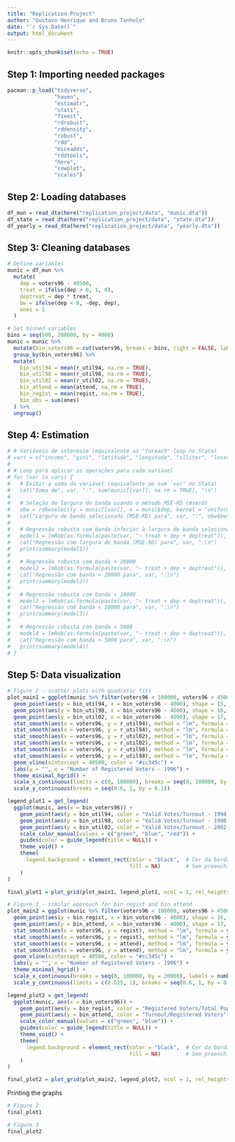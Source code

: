 ```yaml
---
title: "Replication Project"
author: "Gustavo Henrique and Bruno Tonholo"
date: "`r Sys.Date()`"
output: html_document
---
```


```r
knitr::opts_chunk$set(echo = TRUE)
```

## Step 1: Importing needed packages

```r
pacman::p_load("tidyverse",
               "haven",
               "estimatr",
               "stats",
               "fixest",
               "rdrobust",
               "rddensity",
               "robust",
               "rdd",
               "miceadds",
               "rddtools",
               "here",
               "cowplot",
               "scales")
```

## Step 2: Loading databases

```r
df_mun = read_dta(here("replication_project/data", "munic.dta"))
df_state = read_dta(here("replication_project/data", "state.dta"))
df_yearly = read_dta(here("replication_project/data", "yearly.dta"))
```

## Step 3: Cleaning databases

```r
# Define variables
munic = df_mun %>%
  mutate(
    dep = voters96 - 40500,
    treat = ifelse(dep > 0, 1, 0),
    deptreat = dep * treat,
    bw = ifelse(dep < 0, -dep, dep),
    ones = 1
  )

# Set binned variables
bins = seq(500, 200000, by = 4000)
munic = munic %>%
  mutate(bin_voters96 = cut(voters96, breaks = bins, right = FALSE, labels = FALSE) * 4000 + 2000) %>%
  group_by(bin_voters96) %>%
  mutate(
    bin_util94 = mean(r_util94, na.rm = TRUE),
    bin_util98 = mean(r_util98, na.rm = TRUE),
    bin_util02 = mean(r_util02, na.rm = TRUE),
    bin_attend = mean(attend, na.rm = TRUE),
    bin_regist = mean(regist, na.rm = TRUE),
    bin_obs = sum(ones)
  ) %>%
  ungroup()
```

## Step 4: Estimation

```r
# # Variáveis de interesse (equivalente ao "foreach" loop no Stata)
# vars = c("income", "gini", "latitude", "longitude", "illiter", "less4", "less8", "population91", "population00", "urbanization")
# 
# # Loop para aplicar as operações para cada variável
# for (var in vars) {
#   # Exibir a soma da variável (equivalente ao sum `var' no Stata)
#   cat("Soma de", var, ":", sum(munic[[var]], na.rm = TRUE), "\n")
#   
#   # Seleção de largura de banda usando o método MSE-RD (mserd)
#   obw = rdbwselect(y = munic[[var]], x = munic$dep, kernel = "uniform", bwselect = "mserd")
#   cat("Largura de banda selecionada (MSE-RD) para", var, ":", obw$bws[1], "\n")
#   
#   # Regressão robusta com banda inferior à largura de banda selecionada (MSE-RD)
#   model1 = lmRob(as.formula(paste(var, "~ treat + dep + deptreat")), data = subset(munic, bw < obw$bws[1]))
#   cat("Regressão com largura de banda (MSE-RD) para", var, ":\n")
#   print(summary(model1))
# 
#   # Regressão robusta com banda < 20000
#   model2 = lmRob(as.formula(paste(var, "~ treat + dep + deptreat")), data = subset(munic, bw < 20000))
#   cat("Regressão com banda < 20000 para", var, ":\n")
#   print(summary(model2))
# 
#   # Regressão robusta com banda < 10000
#   model3 = lmRob(as.formula(paste(var, "~ treat + dep + deptreat")), data = subset(munic, bw < 10000))
#   cat("Regressão com banda < 10000 para", var, ":\n")
#   print(summary(model3))
# 
#   # Regressão robusta com banda < 5000
#   model4 = lmRob(as.formula(paste(var, "~ treat + dep + deptreat")), data = subset(munic, bw < 5000))
#   cat("Regressão com banda < 5000 para", var, ":\n")
#   print(summary(model4))
# }
```

## Step 5: Data visualization

```r
# Figure 2 - scatter plots with quadratic fits
plot_main1 = ggplot(munic %>% filter(voters96 < 100000, voters96 > 4500), aes(x = bin_voters96)) +
  geom_point(aes(y = bin_util94, x = bin_voters96 - 4000), shape = 15, size = 2.5, color = "green") +
  geom_point(aes(y = bin_util98, x = bin_voters96 - 4000), shape = 16, size = 2.5, color = "blue") +
  geom_point(aes(y = bin_util02, x = bin_voters96 - 4000), shape = 17, size = 2.5, color = "red") +
  stat_smooth(aes(x = voters96, y = r_util94), method = "lm", formula = y ~ poly(x, 2), se = FALSE, color = "green", data = munic %>% filter(voters96 < 40500, voters96 > 5000)) +
  stat_smooth(aes(x = voters96, y = r_util94), method = "lm", formula = y ~ poly(x, 2), se = FALSE, color = "green", data = munic %>% filter(voters96 < 100000, voters96 > 40500)) +
  stat_smooth(aes(x = voters96, y = r_util02), method = "lm", formula = y ~ poly(x, 2), se = FALSE, color = "red", data = munic %>% filter(voters96 < 40500, voters96 > 5000)) +
  stat_smooth(aes(x = voters96, y = r_util02), method = "lm", formula = y ~ poly(x, 2), se = FALSE, color = "red", data = munic %>% filter(voters96 < 100000, voters96 > 40500)) +
  stat_smooth(aes(x = voters96, y = r_util98), method = "lm", formula = y ~ poly(x, 2), se = FALSE, color = "blue", data = munic %>% filter(voters96 < 40500, voters96 > 5000)) +
  stat_smooth(aes(x = voters96, y = r_util98), method = "lm", formula = y ~ poly(x, 2), se = FALSE, color = "blue", data = munic %>% filter(voters96 < 100000, voters96 > 40500)) +
  geom_vline(xintercept = 40500, color = "#cc345c") +
  labs(y = "", x = "Number of Registered Voters - 1996") +
  theme_minimal_hgrid() +
  scale_x_continuous(limits = c(0, 100000), breaks = seq(0, 100000, by = 20000), labels = number_format(accuracy = 1, big.mark = "")) +
  scale_y_continuous(breaks = seq(0.6, 1, by = 0.1))

legend_plot1 = get_legend(
  ggplot(munic, aes(x = bin_voters96)) +
    geom_point(aes(y = bin_util94, color = "Valid Votes/Turnout - 1994 Election (Paper Only)"), shape = 15, size = 2.5) +
    geom_point(aes(y = bin_util98, color = "Valid Votes/Turnout - 1998 Election (Discontinuity)"), shape = 16, size = 2.5) +
    geom_point(aes(y = bin_util02, color = "Valid Votes/Turnout - 2002 Election (Electronic Only)"), shape = 17, size = 2.5) +
    scale_color_manual(values = c("green", "blue", "red")) +
    guides(color = guide_legend(title = NULL)) +
    theme_void() +
    theme(
      legend.background = element_rect(color = "black",  # Cor da borda do retângulo
                                       fill = NA)        # Sem preenchimento (transparente)
    )
)

final_plot1 = plot_grid(plot_main1, legend_plot1, ncol = 1, rel_heights = c(1, 0.2))

# Figure 3 - similar approach for bin_regist and bin_attend
plot_main2 = ggplot(munic %>% filter(voters96 < 100000, voters96 > 4500), aes(x = bin_voters96)) +
  geom_point(aes(y = bin_regist, x = bin_voters96 - 4000), shape = 16, size = 2.5, color = "green") +
  geom_point(aes(y = bin_attend, x = bin_voters96 - 4000), shape = 17, size = 2.5, color = "blue") +
  stat_smooth(aes(x = voters96, y = regist), method = "lm", formula = y ~ poly(x, 2), se = FALSE, color = "green", data = munic %>% filter(voters96 < 40500, voters96 > 5000)) +
  stat_smooth(aes(x = voters96, y = regist), method = "lm", formula = y ~ poly(x, 2), se = FALSE, color = "green", data = munic %>% filter(voters96 < 100000, voters96 > 40500)) +
  stat_smooth(aes(x = voters96, y = attend), method = "lm", formula = y ~ poly(x, 2), se = FALSE, color = "blue", data = munic %>% filter(voters96 < 40500, voters96 > 5000)) +
  stat_smooth(aes(x = voters96, y = attend), method = "lm", formula = y ~ poly(x, 2), se = FALSE, color = "blue", data = munic %>% filter(voters96 < 100000, voters96 > 40500)) +
  geom_vline(xintercept = 40500, color = "#cc345c") +
  labs(y = "", x = "Number of Registered Voters - 1996") +
  theme_minimal_hgrid() +
  scale_x_continuous(breaks = seq(0, 100000, by = 20000), labels = number_format(accuracy = 1, big.mark = "")) +
  scale_y_continuous(limits = c(0.525, 1), breaks = seq(0.6, 1, by = 0.1))

legend_plot2 = get_legend(
  ggplot(munic, aes(x = bin_voters96)) +
    geom_point(aes(y = bin_regist, color = "Registered Voters/Total Population"), shape = 16, size = 2.5) +
    geom_point(aes(y = bin_attend, color = "Turnout/Registered Voters"), shape = 17, size = 2.5) +
    scale_color_manual(values = c("green", "blue")) +
    guides(color = guide_legend(title = NULL)) +
    theme_void() +
    theme(
      legend.background = element_rect(color = "black",  # Cor da borda do retângulo
                                       fill = NA)        # Sem preenchimento (transparente)
    )
)

final_plot2 = plot_grid(plot_main2, legend_plot2, ncol = 1, rel_heights = c(1, 0.2))
```
Printing the graphs
```r
# Figure 2
final_plot1
```
```r
# Figure 3
final_plot2
```


